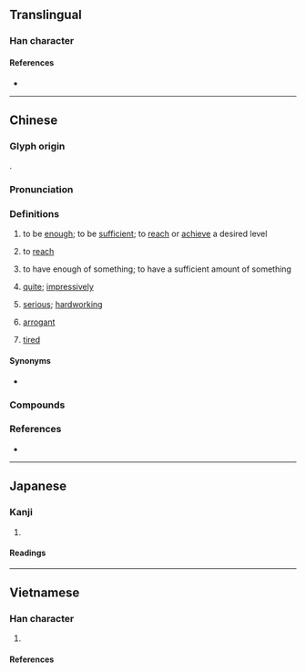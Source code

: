 {{also|够}}
{{character info}}
==Translingual==

===Han character===
{{Han char|rn=36|rad=夕|as=08|sn=11|four=27220|canj=NNPR|ids=⿰多句}}

====References====
* {{Han ref|kx=0247.100|dkj=05777|dj=0491.120|hdz=20864.050|uh=5920|ud=22816|bh=B0F7|bd=45303}}

----

==Chinese==
{{zh-forms|s=够|t2=够|alt=彀,勾}}

===Glyph origin===
{{Han etym}}
{{Han compound|多|句|ls=psc|c1=s|c2=p}}.

===Pronunciation===
{{zh-pron
|m=gòu
|ma=Zh-gòu.ogg
|c=gau3
|c-t=geu1
|h=pfs=kieu
|md=gáiu
|mn=ml,jj,tw:kàu/qz:kiò/xm,zz:kò͘
|mn_note=kàu - vernacular; kiò/kò͘ - literary
|mn-t=gou3/gao3
|mn-t_note=gou3 - literary; gao3 - vernacular
|w=
|mc=y
|oc=y
|cat=a
}}

===Definitions===
{{zh-hanzi}}

# to be [[enough]]; to be [[sufficient]]; to [[reach]] or [[achieve]] a desired level
#: {{zh-x|我 的 錢 不夠。|I don't have enough money.}}
#: {{zh-x|一個 就 夠 了。|One is enough.}}
#: {{zh-x|他們 說 沒 吃 夠。|They say that they're still hungry. (''lit.'' They say that they didn't eat '''enough'''.)}}
# to [[reach]]
#: {{zh-x|夠 不 著|can't reach}}
# to have enough of something; to have a sufficient amount of something
#: {{zh-x|夠 嗮 嘢 食|having plenty of things to eat|C}}
#: {{zh-x|佢 唔 夠膽 食 鳳爪。|He doesn't have enough guts to try chicken feet.|C}}
#: {{zh-x|我 夠 了。|I'm fine./I don't need more.}}
# {{lb|zh|with negative connotations}} [[quite]]; [[impressively]]
#: {{zh-x|你們 真的 是 夠 厲害 了！|You lot are ridiculous!}}
#: {{zh-x|夠晒 煩|annoying to a remarkable extent|C}}
# {{lb|zh|Hakka}} [[serious]]; [[hardworking]]
# {{lb|zh|Hakka}} [[arrogant]]
# {{lb|zh|dialectal Cantonese|including|Taishanese}} [[tired]]
#: {{zh-alt-inline|疚}}

====Synonyms====
* {{qualifier|Hakka}} {{zh-l|罅|tr=la}}
{{zh-dial|累}}

===Compounds===
{{zh-der|夠味|夠分量|不夠格|儘夠|夠嗆|夥夠|夠面子|夠瞧的|夠情調|不夠味|不夠料|僅夠|夠本|夠不上|不夠|夠義氣|夠朋友|夠數|夠勁|夠交情|夠過兒|夠格|不夠眼光|夠受|不夠瞧|不夠數兒|足夠|能夠|夠皮|有夠}}

===References===
* {{R:yue:Hanzi}}

{{zh-cat|Beginning}}

----

==Japanese==

===Kanji===
{{ja-kanji|grade=|rs=夕08}}

# {{rfdef|ja|sort=夕08}}

====Readings====
{{ja-readings
|goon=く
|kanon=こう
|kun=あつ-まる, おお-い<おほ-い
}}

----

==Vietnamese==

===Han character===
{{vi-readings|reading=|rs=夊19
|hanviet=cú-tvctdhv;hvttd;tchvtd, cấu-tvctdhv, hú-tvctdhv
|phienthiet=
|nom=cấu-gdhn;btcn
}}

# {{han tu form of|cú}}

====References====
<references/>